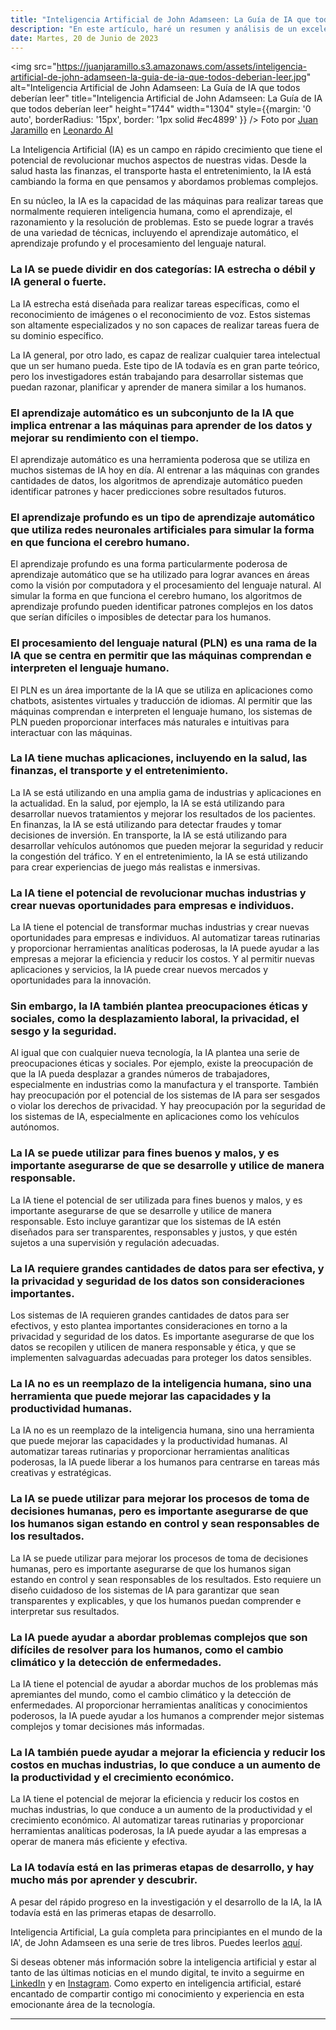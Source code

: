 ```yaml
---
title: "Inteligencia Artificial de John Adamseen: La Guía de IA que todos deberían leer"
description: "En este artículo, haré un resumen y análisis de un excelente libro dividido en 3 tomos: 'Inteligencia Artificial, La guía completa para principiantes en el mundo de la IA', de John Adamseen. Esta interesante publicación nos adentra en los orígenes, la historia, las implicaciones, el impacto y las connotaciones legales y éticas de la IA. Al final del artículo, encontrarás el enlace para leer los libros."
date: Martes, 20 de Junio de 2023
---
```


<img src="https://juanjaramillo.s3.amazonaws.com/assets/inteligencia-artificial-de-john-adamseen-la-guia-de-ia-que-todos-deberian-leer.jpg" alt="Inteligencia Artificial de John Adamseen: La Guía de IA que todos deberían leer" title="Inteligencia Artificial de John Adamseen: La Guía de IA que todos deberían leer" height="1744" width="1304" style={{margin: '0 auto', borderRadius: '15px', border: '1px solid #ec4899' }} />
Foto por [Juan Jaramillo](https://linkedin.com/in/juan-jaramillo-ai/) en [Leonardo AI](https://www.leonardo.ai/)

La Inteligencia Artificial (IA) es un campo en rápido crecimiento que tiene el potencial de revolucionar muchos aspectos de nuestras vidas. Desde la salud hasta las finanzas, el transporte hasta el entretenimiento, la IA está cambiando la forma en que pensamos y abordamos problemas complejos.

En su núcleo, la IA es la capacidad de las máquinas para realizar tareas que normalmente requieren inteligencia humana, como el aprendizaje, el razonamiento y la resolución de problemas. Esto se puede lograr a través de una variedad de técnicas, incluyendo el aprendizaje automático, el aprendizaje profundo y el procesamiento del lenguaje natural.

### La IA se puede dividir en dos categorías: IA estrecha o débil y IA general o fuerte.

La IA estrecha está diseñada para realizar tareas específicas, como el reconocimiento de imágenes o el reconocimiento de voz. Estos sistemas son altamente especializados y no son capaces de realizar tareas fuera de su dominio específico.

La IA general, por otro lado, es capaz de realizar cualquier tarea intelectual que un ser humano pueda. Este tipo de IA todavía es en gran parte teórico, pero los investigadores están trabajando para desarrollar sistemas que puedan razonar, planificar y aprender de manera similar a los humanos.

### El aprendizaje automático es un subconjunto de la IA que implica entrenar a las máquinas para aprender de los datos y mejorar su rendimiento con el tiempo.

El aprendizaje automático es una herramienta poderosa que se utiliza en muchos sistemas de IA hoy en día. Al entrenar a las máquinas con grandes cantidades de datos, los algoritmos de aprendizaje automático pueden identificar patrones y hacer predicciones sobre resultados futuros.

### El aprendizaje profundo es un tipo de aprendizaje automático que utiliza redes neuronales artificiales para simular la forma en que funciona el cerebro humano.

El aprendizaje profundo es una forma particularmente poderosa de aprendizaje automático que se ha utilizado para lograr avances en áreas como la visión por computadora y el procesamiento del lenguaje natural. Al simular la forma en que funciona el cerebro humano, los algoritmos de aprendizaje profundo pueden identificar patrones complejos en los datos que serían difíciles o imposibles de detectar para los humanos.

### El procesamiento del lenguaje natural (PLN) es una rama de la IA que se centra en permitir que las máquinas comprendan e interpreten el lenguaje humano.

El PLN es un área importante de la IA que se utiliza en aplicaciones como chatbots, asistentes virtuales y traducción de idiomas. Al permitir que las máquinas comprendan e interpreten el lenguaje humano, los sistemas de PLN pueden proporcionar interfaces más naturales e intuitivas para interactuar con las máquinas.

### La IA tiene muchas aplicaciones, incluyendo en la salud, las finanzas, el transporte y el entretenimiento.

La IA se está utilizando en una amplia gama de industrias y aplicaciones en la actualidad. En la salud, por ejemplo, la IA se está utilizando para desarrollar nuevos tratamientos y mejorar los resultados de los pacientes. En finanzas, la IA se está utilizando para detectar fraudes y tomar decisiones de inversión. En transporte, la IA se está utilizando para desarrollar vehículos autónomos que pueden mejorar la seguridad y reducir la congestión del tráfico. Y en el entretenimiento, la IA se está utilizando para crear experiencias de juego más realistas e inmersivas.

### La IA tiene el potencial de revolucionar muchas industrias y crear nuevas oportunidades para empresas e individuos.

La IA tiene el potencial de transformar muchas industrias y crear nuevas oportunidades para empresas e individuos. Al automatizar tareas rutinarias y proporcionar herramientas analíticas poderosas, la IA puede ayudar a las empresas a mejorar la eficiencia y reducir los costos. Y al permitir nuevas aplicaciones y servicios, la IA puede crear nuevos mercados y oportunidades para la innovación.

### Sin embargo, la IA también plantea preocupaciones éticas y sociales, como la desplazamiento laboral, la privacidad, el sesgo y la seguridad.

Al igual que con cualquier nueva tecnología, la IA plantea una serie de preocupaciones éticas y sociales. Por ejemplo, existe la preocupación de que la IA pueda desplazar a grandes números de trabajadores, especialmente en industrias como la manufactura y el transporte. También hay preocupación por el potencial de los sistemas de IA para ser sesgados o violar los derechos de privacidad. Y hay preocupación por la seguridad de los sistemas de IA, especialmente en aplicaciones como los vehículos autónomos.

### La IA se puede utilizar para fines buenos y malos, y es importante asegurarse de que se desarrolle y utilice de manera responsable.

La IA tiene el potencial de ser utilizada para fines buenos y malos, y es importante asegurarse de que se desarrolle y utilice de manera responsable. Esto incluye garantizar que los sistemas de IA estén diseñados para ser transparentes, responsables y justos, y que estén sujetos a una supervisión y regulación adecuadas.

### La IA requiere grandes cantidades de datos para ser efectiva, y la privacidad y seguridad de los datos son consideraciones importantes.

Los sistemas de IA requieren grandes cantidades de datos para ser efectivos, y esto plantea importantes consideraciones en torno a la privacidad y seguridad de los datos. Es importante asegurarse de que los datos se recopilen y utilicen de manera responsable y ética, y que se implementen salvaguardas adecuadas para proteger los datos sensibles.

### La IA no es un reemplazo de la inteligencia humana, sino una herramienta que puede mejorar las capacidades y la productividad humanas.

La IA no es un reemplazo de la inteligencia humana, sino una herramienta que puede mejorar las capacidades y la productividad humanas. Al automatizar tareas rutinarias y proporcionar herramientas analíticas poderosas, la IA puede liberar a los humanos para centrarse en tareas más creativas y estratégicas.

### La IA se puede utilizar para mejorar los procesos de toma de decisiones humanas, pero es importante asegurarse de que los humanos sigan estando en control y sean responsables de los resultados.

La IA se puede utilizar para mejorar los procesos de toma de decisiones humanas, pero es importante asegurarse de que los humanos sigan estando en control y sean responsables de los resultados. Esto requiere un diseño cuidadoso de los sistemas de IA para garantizar que sean transparentes y explicables, y que los humanos puedan comprender e interpretar sus resultados.

### La IA puede ayudar a abordar problemas complejos que son difíciles de resolver para los humanos, como el cambio climático y la detección de enfermedades.

La IA tiene el potencial de ayudar a abordar muchos de los problemas más apremiantes del mundo, como el cambio climático y la detección de enfermedades. Al proporcionar herramientas analíticas y conocimientos poderosos, la IA puede ayudar a los humanos a comprender mejor sistemas complejos y tomar decisiones más informadas.

### La IA también puede ayudar a mejorar la eficiencia y reducir los costos en muchas industrias, lo que conduce a un aumento de la productividad y el crecimiento económico.

La IA tiene el potencial de mejorar la eficiencia y reducir los costos en muchas industrias, lo que conduce a un aumento de la productividad y el crecimiento económico. Al automatizar tareas rutinarias y proporcionar herramientas analíticas poderosas, la IA puede ayudar a las empresas a operar de manera más eficiente y efectiva.

### La IA todavía está en las primeras etapas de desarrollo, y hay mucho más por aprender y descubrir.

A pesar del rápido progreso en la investigación y el desarrollo de la IA, la IA todavía está en las primeras etapas de desarrollo.

Inteligencia Artificial, La guía completa para principiantes en el mundo de la IA', de John Adamseen es una serie de tres libros. Puedes leerlos [aquí](https://bit.ly/43NUXYl). 

Si deseas obtener más información sobre la inteligencia artificial y estar al tanto de las últimas noticias en el mundo digital, te invito a seguirme en [LinkedIn](https://linkedin.com/in/juan-jaramillo-ai) y en [Instagram](https://instagram.com/juanjaramilloai). Como experto en inteligencia artificial, estaré encantado de compartir contigo mi conocimiento y experiencia en esta emocionante área de la tecnología.

---